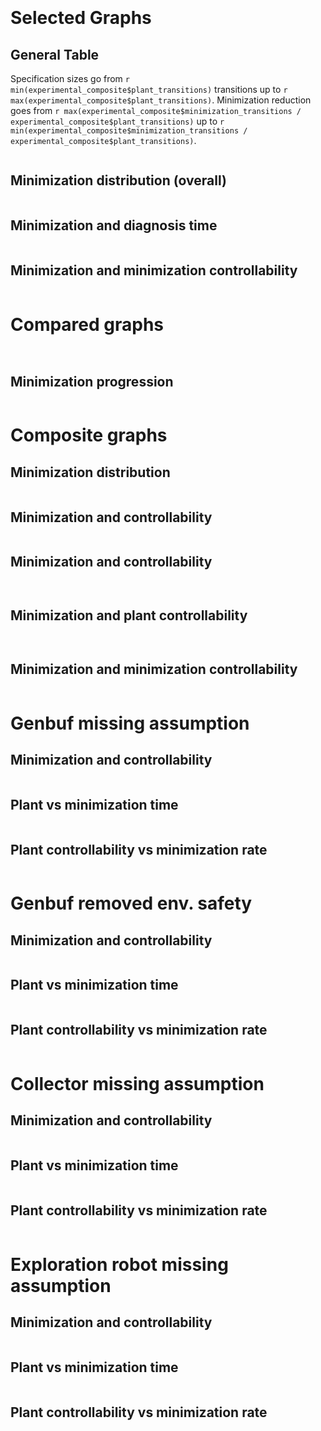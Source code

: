 ```yaml
---
title: "Behavior Minimization"
author: "Mariano Cerrutti"
date: "5/26/2020"
output:
  html_document:
    df_print: paged
  pdf_document: default
---
```


```r
knitr::opts_chunk$set(echo = FALSE,
                      results= "asis")
#install.packages("dplyr")
#install.packages("magrittr")
#install.packages("ggplot2")
#install.packages("jsonlite")
install.packages("xtable")
library(dplyr)
library(magrittr)
library(ggplot2)
library(jsonlite)
library(gridExtra)
library(grid)
library(lattice)
library(knitr)
library(scales)
library(xtable)
suppressMessages(library(dplyr))
suppressMessages(library(ggplot2))
experimental_composite <- read.csv(file='/home/mariano/code/henos-automata/doc/experimental_setting/tmp_results/unrealizable_data_composite.csv')
experimental_composite$liveness_count <- experimental_composite$guarantees_count + experimental_composite$assumptions_count
experimental_composite$reduction <- experimental_composite$minimization_transitions / experimental_composite$plant_transitions
summ_unreal <- experimental_composite %>%
  group_by(name) %>%
  summarize(diag = mean(diagnosis_time), liveness = max(liveness_count), plant_trans = max(plant_transitions),
            min_trans = max(minimization_transitions), red = mean(reduction), steps = max(diagnosis_steps))
realizable_composite = read.csv(file='/home/mariano/code/henos-automata/doc/experimental_setting/tmp_results/realizable_data_composite.csv')
summ_real <- realizable_composite %>%
  group_by(name) %>%
  summarize(plant_states = max(plant_states), plant_trans = max(plant_transitions),  plant_trans = max(plant_transitions),  min_trans = max(minimization_transitions))

genbuf_missing <- subset(summ_unreal, grepl("Genbuf\\.\\d\\.\\(missing", name))
genbuf_removed <- subset(summ_unreal, grepl("Genbuf\\.\\d\\.\\(removed", name))
collector_missing <- subset(summ_unreal, grepl("Collector\\.\\d\\.\\(missing", name))
robot_samples <- subset(summ_unreal, grepl("Robot", name))

genbuf_real <- subset(summ_real, grepl("Genbuf", name))
collector_real <- subset(summ_real, grepl("Collector", name))
robot_real <- subset(summ_real, grepl("Robot", name))

genbuf_missing$reduction_ctrl <- genbuf_missing$plant_trans / genbuf_real$plant_trans
genbuf_missing$ctrl_states <- genbuf_real$plant_states
genbuf_missing$ctrl_transitions <- genbuf_real$plant_trans
genbuf_removed$reduction_ctrl <- genbuf_removed$plant_trans / genbuf_real$plant_trans
genbuf_removed$ctrl_states <- genbuf_real$plant_states
genbuf_removed$ctrl_transitions <- genbuf_real$plant_trans
collector_missing$reduction_ctrl <- collector_missing$plant_trans / collector_real$plant_trans
collector_missing$ctrl_states <- collector_real$plant_states
collector_missing$ctrl_transitions <- collector_real$plant_trans
robot_samples$reduction_ctrl <- robot_samples$plant_trans / robot_real$plant_trans
robot_samples$ctrl_states <- robot_real$plant_states
robot_samples$ctrl_transitions <- robot_real$plant_trans

composite_table <- rbind(collector_missing, robot_samples, genbuf_missing, genbuf_removed)

print(xtable(composite_table, type = "latex"), file = "/home/mariano/code/henos-automata/doc/experimental_setting/tmp_results/experimental_data.tex")

```
<style type="text/css">
.twoC {width: 100%}
.clearer {clear: both}
.twoC .table {max-width: 50%; float: right}
.twoC img {max-width: 50%; float: left}
table {
  margin: auto;
  border-top: 1px solid #666;
  border-bottom: 1px solid #666;
}
table thead th { border-bottom: 1px solid #ddd; }
th, td { padding: 5px; }
thead, tfoot, tr:nth-child(even) { background: #eee; }
pre{display:none;}
</style>

# Selected Graphs

## General Table

Specification sizes go from `r min(experimental_composite$plant_transitions)` transitions up to `r max(experimental_composite$plant_transitions)`.
Minimization reduction goes from `r max(experimental_composite$minimization_transitions / experimental_composite$plant_transitions)` up to `r min(experimental_composite$minimization_transitions / experimental_composite$plant_transitions)`.

```r
times_table <- experimental_composite[c(1,7)]
times_table$liveness_count <- experimental_composite$guarantees_count + experimental_composite$assumptions_count
times_table$plant_transitions <- experimental_composite$plant_transitions
times_table$minimization_transitions <- experimental_composite$minimization_transitions
times_table$reduction <- experimental_composite$minimization_transitions / experimental_composite$plant_transitions
times_table$steps <- experimental_composite$diagnosis_steps
times_table <- times_table %>%
  group_by(name) %>%
  summarize(diag <- mean(diagnosis_time), liveness <- max(liveness_count), plant_trans <- max(plant_transitions),
            min_trans <- max(minimization_transitions), red <- mean(reduction), steps <- max(steps))
kable(times_table, caption = "Times table", col.names=c("Specification","Diagnosis(s)","Liveness fluents", "Plant transitions", "Min. transitions","Minimization pct.(%)","Min. steps"))
```

## Minimization distribution (overall)

```r
experimental_composite$m_coeff = experimental_composite$minimization_transitions / experimental_composite$plant_transitions
experimental_composite$relative_time = experimental_composite$diagnosis_time / experimental_composite$plant_transitions
experimental_composite$relative_time_liveness = experimental_composite$diagnosis_time / (experimental_composite$plant_transitions + experimental_composite$assumptions_count + experimental_composite$guarantees_count)
ggplot(experimental_composite, aes(x=m_coeff)) + 
  labs(title="Minimization distribution", subtitle="Overall") +
  xlab("Minimization rate") +
  ylab("Count") + 
    geom_histogram(color="black",fill="white")
```


## Minimization and diagnosis time
```r
#sive vs diagnosis time
ggplot(experimental_composite, aes(x=plant_transitions, y=diagnosis_time)) +
	labs(title="Size vs diagnosis time") +
	xlab(expression(paste("|",Delta["E"],"|"))) +
	ylab("Diagnosis time (s)") +
	scale_y_log10() +
	scale_x_log10() +	
	geom_point(color='red') +	
	geom_smooth(method='lm')
```

## Minimization and minimization controllability

```r
#plant controllability vs minimization amount
c_coeff = experimental_composite$minimization_controllable_transitions / experimental_composite$plant_transitions	
m_coeff = experimental_composite$minimization_transitions / experimental_composite$plant_transitions	
ggplot(experimental_composite, aes(x=c_coeff, y=m_coeff)) +
	labs(title="Minimization controllability vs minimization amount") +
	xlab("Minimization controllability") +
	ylab("Reduction") +
	scale_y_log10() +
	scale_x_log10() +	
	geom_point(color='red') +
	geom_smooth(method='lm')	
```

# Compared graphs

```r
#rows, cols
sizediag_g_ass <- ggplot(genbuf_missing, aes(x=plant_transitions, y=diagnosis_time)) +
	labs(title="Genbuf.ass.") +
	xlab(expression(paste("|",Delta["E"],"|"))) +
	ylab("Diagnosis time (s)") +
	scale_y_log10() +
	scale_x_log10() +	
	geom_point(color='red') +	
	geom_smooth(method='lm')
sizediag_safety <- ggplot(genbuf_removed, aes(x=plant_transitions, y=diagnosis_time)) +
	labs(title="Genbuf.safety") +
	xlab(expression(paste("|",Delta["E"],"|"))) +
	ylab("Diagnosis time (s)") +
	scale_y_log10() +
	scale_x_log10() +	
	geom_point(color='red') +	
	geom_smooth(method='lm')
sizediag_collector <- ggplot(collector_missing, aes(x=plant_transitions, y=diagnosis_time)) +
	labs(title="Collector") +
	xlab(expression(paste("|",Delta["E"],"|"))) +
	ylab("Diagnosis time (s)") +
	scale_y_log10() +
	scale_x_log10() +	
	geom_point(color='red') +	
	geom_smooth(method='lm')	
sizediag_exploration <- ggplot(robot_samples, aes(x=plant_transitions, y=diagnosis_time)) +
	labs(title="Robot") +
	xlab(expression(paste("|",Delta["E"],"|"))) +
	ylab("Diagnosis time (s)") +
	scale_y_log10() +
	scale_x_log10() +	
	geom_point(color='red') +	
	geom_smooth(method='lm')
plantminsize_g_ass <- ggplot(genbuf_missing, aes(x=plant_transitions, y=minimization_transitions)) +
	labs(title="Genbuf.ass.") +
	xlab(expression(paste("|",Delta[E],"|"))) +
	ylab(expression(paste("|",Delta[paste("E","'")],"|"))) +
	scale_y_log10() +
	scale_x_log10() +	
	geom_point(color='red') +	
	geom_smooth(method='lm')	
plantminsize_safety <- ggplot(genbuf_removed, aes(x=plant_transitions, y=minimization_transitions)) +
	labs(title="Genbuf.safety") +
	xlab(expression(paste("|",Delta[E],"|"))) +
	ylab(expression(paste("|",Delta[paste("E","'")],"|"))) +
	scale_y_log10() +
	scale_x_log10() +	
	geom_point(color='red') +	
	geom_smooth(method='lm')		
plantminsize_collector <- ggplot(collector_missing, aes(x=plant_transitions, y=minimization_transitions)) +
	labs(title="Collector") +
	xlab(expression(paste("|",Delta[E],"|"))) +
	ylab(expression(paste("|",Delta[paste("E","'")],"|"))) +
	scale_y_log10() +
	scale_x_log10() +	
	geom_point(color='red') 
#+	geom_smooth(method='lm')	
plantminsize_exploration <- ggplot(robot_samples, aes(x=plant_transitions, y=minimization_transitions)) +
	labs(title="Robot") +
	xlab(expression(paste("|",Delta[E],"|"))) +
	ylab(expression(paste("|",Delta[paste("E","'")],"|"))) +
	scale_y_log10() +
	scale_x_log10() +	
	geom_point(color='red') +	
	geom_smooth(method='lm')	
c_coeff_ga = genbuf_missing$plant_controllable_transitions / genbuf_missing$plant_transitions	
m_coeff_ga = genbuf_missing$minimization_transitions / genbuf_missing$plant_transitions	
control_g_ass <- ggplot(genbuf_missing, aes(x=c_coeff_ga, y=m_coeff_ga)) +
	labs(title="Genbuf.ass") +
	xlab("Controllability") +
	ylab("Reduction") +
	scale_y_log10() +
	scale_x_log10() +	
	geom_point(color='red') +
	geom_smooth(method='lm')	
c_coeff_gs = genbuf_removed$plant_controllable_transitions / genbuf_removed$plant_transitions	
m_coeff_gs = genbuf_removed$minimization_transitions / genbuf_removed$plant_transitions	
control_safety <- ggplot(genbuf_removed, aes(x=c_coeff_gs, y=m_coeff_gs)) +
	labs(title="Genbuf.safety") +
	xlab("Controllability") +
	ylab("Reduction") +
	scale_y_log10() +
	scale_x_log10() +	
	geom_point(color='red') +
	geom_smooth(method='lm')
c_coeff_c = collector_missing$plant_controllable_transitions / collector_missing$plant_transitions	
m_coeff_c = collector_missing$minimization_transitions / collector_missing$plant_transitions	
control_collector <- ggplot(collector_missing, aes(x=c_coeff_c, y=m_coeff_c)) +
	labs(title="Collector") +
	xlab("Controllability") +
	ylab("Reduction") +
	scale_y_log10() +
	scale_x_log10() +	
	geom_point(color='red') 
# +	geom_smooth(method='lm')
c_coeff_r = robot_samples$plant_controllable_transitions / robot_samples$plant_transitions	
m_coeff_r = robot_samples$minimization_transitions / robot_samples$plant_transitions	
control_robot <- ggplot(robot_samples, aes(x=c_coeff_r, y=m_coeff_r)) +
	labs(title="Robot") +
	xlab("Controllability") +
	ylab("Reduction") +
	scale_y_log10() +
	scale_x_log10() +	
	geom_point(color='red') +
	geom_smooth(method='lm')	
m_c_coeff_ga = genbuf_missing$minimization_controllable_transitions / genbuf_missing$plant_transitions	
m_m_coeff_ga = genbuf_missing$minimization_transitions / genbuf_missing$plant_transitions	
m_control_g_ass <- ggplot(genbuf_missing, aes(x=m_c_coeff_ga, y=m_m_coeff_ga)) +
	labs(title="Genbuf.ass") +
	xlab("Min. Cont.") +
	ylab("Reduction") +
	scale_y_log10() +
	scale_x_log10() +	
	geom_point(color='red') +
	geom_smooth(method='lm')	
m_c_coeff_gs = genbuf_removed$minimization_controllable_transitions / genbuf_removed$plant_transitions	
m_m_coeff_gs = genbuf_removed$minimization_transitions / genbuf_removed$plant_transitions	
m_control_safety <- ggplot(genbuf_removed, aes(x=m_c_coeff_gs, y=m_m_coeff_gs)) +
	labs(title="Genbuf.safety") +
	xlab("Min. Cont.") +
	ylab("Reduction") +
	scale_y_log10() +
	scale_x_log10() +	
	geom_point(color='red') +
	geom_smooth(method='lm')
m_c_coeff_c = collector_missing$minimization_controllable_transitions / collector_missing$plant_transitions	
m_m_coeff_c = collector_missing$minimization_transitions / collector_missing$plant_transitions	
m_control_collector <- ggplot(collector_missing, aes(x=m_c_coeff_c, y=m_m_coeff_c)) +
	labs(title="Collector") +
	xlab("Min. Cont.") +
	ylab("Reduction") +
	scale_y_log10() +
	scale_x_log10() +	
	geom_point(color='red') +
  geom_smooth(method='lm')
m_c_coeff_r = robot_samples$minimization_controllable_transitions / robot_samples$plant_transitions	
m_m_coeff_r = robot_samples$minimization_transitions / robot_samples$plant_transitions	
m_control_robot <- ggplot(robot_samples, aes(x=m_c_coeff_r, y=m_m_coeff_r)) +
	labs(title="Robot") +
	xlab("Min. Cont.") +
	ylab("Reduction") +
	scale_y_log10() +
	scale_x_log10() +	
	geom_point(color='red') +
	geom_smooth(method='lm')	
```

```r
grid.arrange(sizediag_g_ass, sizediag_safety, sizediag_collector, sizediag_exploration, plantminsize_g_ass, plantminsize_safety, plantminsize_collector, plantminsize_exploration, control_g_ass, control_safety, control_collector, control_robot, m_control_g_ass, m_control_safety, m_control_collector, m_control_robot, ncol=4)
```

## Minimization progression
<div class="twoC">
```r
steps_path = "/home/mariano/code/henos-automata/doc/experimental_setting/tmp_results/steps/"
steps_files = list.files(path=steps_path, pattern="*.csv")
#for (i in 1:length(steps_files)) steps_df[i] <- read.csv(steps_files[i])

effective_plots <- 0
for (i in 1:length(steps_files)){
  df <- read.csv(file=paste(steps_path, steps_files[i], sep=''))
  if(length(df$step) < 2){
    next
  }
  effective_plots <- effective_plots + 1
}
#layout(matrix(1:effective_plots*2,nc=2, nr= effective_plots,byr=T))
for (i in 1:length(steps_files)){
  df <- read.csv(file=paste(steps_path, steps_files[i], sep=''))
  if(length(df$step) < 2){
    next
  }
  time_plot <- ggplot(df, aes(x=step, y=time, group=i)) +
  geom_line(linetype="dashed", color="blue", size=1.2)+
  geom_point(color="red", size=3) + 
  labs(title=steps_files[i]) +
	xlab("Steps") +
	ylab("Time (s)") 
  print(time_plot)
  size_plot <- ggplot(df, aes(x=step, y=size, group=i)) +
  geom_line(linetype="dashed", color="blue", size=1.2)+
  geom_point(color="red", size=3) + 
  labs(title=steps_files[i]) +
	xlab("Steps") +
	ylab(expression(paste("|",Delta[paste("E","'")],"|")))
  print(size_plot)  
}


```
</div>
<div class="clearer"></div>


# Composite graphs

## Minimization distribution

```r
experimental_composite$m_coeff = experimental_composite$minimization_transitions / experimental_composite$plant_transitions
experimental_composite$relative_time = experimental_composite$diagnosis_time / experimental_composite$plant_transitions
experimental_composite$relative_time_liveness = experimental_composite$diagnosis_time / (experimental_composite$plant_transitions + experimental_composite$assumptions_count + experimental_composite$guarantees_count)
ggplot(experimental_composite, aes(x=m_coeff)) + 
  labs(title="Minimization distribution", subtitle="Overall") +
  xlab("Minimization rate") +
  ylab("Count") + 
    geom_histogram(color="black",fill="white")
ggplot(experimental_composite, aes(x=relative_time)) + 
  labs(title=expression(paste("Min. time / |",Delta["E"],"|")), subtitle="Overall") +
  xlab("Minimization rate") +
  ylab("Count") + 
    geom_histogram(color="black",fill="white")
ggplot(experimental_composite, aes(x=relative_time_liveness)) + 
  labs(title=expression(paste("Min. time / (|",Delta["E"],"|* liveness)")), subtitle="Overall") +
  xlab("Minimization rate") +
  ylab("Count") + 
    geom_histogram(color="black",fill="white")
genbuf_missing$m_coeff = genbuf_missing$minimization_transitions / genbuf_missing$plant_transitions
genbuf_missing$relative_time = genbuf_missing$diagnosis_time / genbuf_missing$plant_transitions
genbuf_missing$relative_time_liveness = genbuf_missing$diagnosis_time / (genbuf_missing$plant_transitions + genbuf_missing$assumptions_count + genbuf_missing$guarantees_count)
hist_g_ass <- ggplot(genbuf_missing, aes(x=m_coeff)) + 
  labs(title="Minimization distribution", subtitle="Genbuf miss. ass.") +
  xlab("Minimization rate") +
  ylab("Count") + 
    geom_histogram(color="black",fill="white")
hist_g_ass_rel <- ggplot(genbuf_missing, aes(x=relative_time)) + 
  labs(title=expression(paste("Min. time / |",Delta["E"],"|")), subtitle="Genbuf miss. ass.") +
  xlab("Minimization rate") +
  ylab("Count") + 
    geom_histogram(color="black",fill="white")
hist_g_ass_rel_liv <- ggplot(genbuf_missing, aes(x=relative_time_liveness)) + 
  labs(title=expression(paste("Min. time / (|",Delta["E"],"|* liveness)")), subtitle="Genbuf miss. ass.") +
  xlab("Minimization rate") +
  ylab("Count") + 
    geom_histogram(color="black",fill="white")
genbuf_removed$m_coeff = genbuf_removed$minimization_transitions / genbuf_removed$plant_transitions
genbuf_removed$relative_time = genbuf_removed$diagnosis_time / genbuf_removed$plant_transitions
genbuf_removed$relative_time_liveness = genbuf_removed$diagnosis_time / (genbuf_removed$plant_transitions + genbuf_removed$assumptions_count + genbuf_removed$guarantees_count)
hist_g_safety <- ggplot(genbuf_removed, aes(x=m_coeff)) + 
  labs(title="Minimization distribution", subtitle="Genbuf removed env. safety") +
  xlab("Minimization rate") +
  ylab("Count") + 
    geom_histogram(color="black",fill="white")
hist_g_safety_rel <- ggplot(genbuf_removed, aes(x=relative_time)) + 
  labs(title=expression(paste("Min. time / |",Delta["E"],"|")), subtitle="Genbuf removed env. safety") +
  xlab("Minimization rate") +
  ylab("Count") + 
    geom_histogram(color="black",fill="white")
hist_g_safety_rel_liv<- ggplot(genbuf_removed, aes(x=relative_time_liveness)) + 
  labs(title=expression(paste("Min. time / (|",Delta["E"],"|* liveness)")), subtitle="Genbuf removed env. safety") +
  xlab("Minimization rate") +
  ylab("Count") + 
    geom_histogram(color="black",fill="white")
collector_missing$m_coeff = collector_missing$minimization_transitions / collector_missing$plant_transitions
collector_missing$relative_time = collector_missing$diagnosis_time / collector_missing$plant_transitions
collector_missing$relative_time_liveness = collector_missing$diagnosis_time / (collector_missing$plant_transitions + collector_missing$assumptions_count + collector_missing$guarantees_count)
hist_collector <- ggplot(collector_missing, aes(x=m_coeff)) + 
  labs(title="Minimization distribution", subtitle="Collector") +
  xlab("Minimization rate") +
  ylab("Count") + 
    geom_histogram(color="black",fill="white")
hist_collector_rel <- ggplot(collector_missing, aes(x=relative_time)) + 
  labs(title=expression(paste("Min. time / |",Delta["E"],"|")), subtitle="Collector") +
  xlab("Minimization rate") +
  ylab("Count") + 
    geom_histogram(color="black",fill="white")
hist_collector_rel_liv <- ggplot(collector_missing, aes(x=relative_time_liveness)) + 
  labs(title=expression(paste("Min. time / (|",Delta["E"],"|* liveness)")), subtitle="Collector") +
  xlab("Minimization rate") +
  ylab("Count") + 
    geom_histogram(color="black",fill="white")
robot_samples$m_coeff = robot_samples$minimization_transitions / robot_samples$plant_transitions
robot_samples$relative_time = robot_samples$diagnosis_time / robot_samples$plant_transitions
robot_samples$relative_time_liveness = robot_samples$diagnosis_time / (robot_samples$plant_transitions + robot_samples$assumptions_count + robot_samples$guarantees_count)
hist_robot <- ggplot(robot_samples, aes(x=m_coeff)) + 
  labs(title="Minimization distribution", subtitle="Robot Explorer") +
  xlab("Minimization rate") +
  ylab("Count") + 
    geom_histogram(color="black",fill="white")
hist_robot_rel <- ggplot(robot_samples, aes(x=relative_time)) + 
  labs(title=expression(paste("Min. time / |",Delta["E"],"|")), subtitle="Robot Explorer") +
  xlab("Minimization rate") +
  ylab("Count") + 
    geom_histogram(color="black",fill="white")
hist_robot_rel_liv <- ggplot(robot_samples, aes(x=relative_time_liveness)) + 
  labs(title=expression(paste("Min. time / (|",Delta["E"],"|* liveness)")), subtitle="Robot Explorer") +
  xlab("Minimization rate") +
  ylab("Count") + 
    geom_histogram(color="black",fill="white")

grid.arrange(hist_g_ass, hist_g_safety, hist_collector, hist_robot, ncol=2)

grid.arrange(hist_g_ass_rel, hist_g_safety_rel, hist_collector_rel, hist_robot_rel, ncol=2)

grid.arrange(hist_g_ass_rel_liv, hist_g_safety_rel_liv, hist_collector_rel_liv, hist_robot_rel_liv, ncol=2)
```

## Minimization and controllability
```r
#sive vs diagnosis time
ggplot(experimental_composite, aes(x=plant_transitions, y=diagnosis_time)) +
	labs(title="Size vs diagnosis time") +
	xlab(expression(paste("|",Delta["E"],"|"))) +
	ylab("Diagnosis time (s)") +
	scale_y_log10() +
	scale_x_log10() +	
	geom_point(color='red') +	
	geom_smooth(method='lm')
```
## Minimization and controllability
```r
#plant size vs minimization time	
ggplot(experimental_composite, aes(x=plant_transitions, y=minimization_transitions)) +
	labs(title="Plant size vs minimization size") +
	xlab(expression(paste("|",Delta[E],"|"))) +
	ylab(expression(paste("|",Delta[paste("E","'")],"|"))) +
	scale_y_log10() +
	scale_x_log10() +	
	geom_point(color='red') 
```

```r
#plant size vs minimization time w labels
hidden <- ggplot(experimental_composite, aes(x=plant_transitions, y=minimization_transitions, label=name)) +
	labs(title="Plant size vs minimization size") +
	xlab(expression(paste("|",Delta[E],"|"))) +
	ylab(expression(paste("|",Delta[paste("E","'")],"|"))) +
	scale_y_log10() +
	scale_x_log10() +	
	geom_point(color='red') +	
	geom_text(aes(label=as.character(name)),hjust=0,vjust=0) +
	geom_smooth(method='lm')
```
## Minimization and plant controllability
```r
#plant controllability vs minimization amount
c_coeff = experimental_composite$plant_controllable_transitions / experimental_composite$plant_transitions	
m_coeff = experimental_composite$minimization_transitions / experimental_composite$plant_transitions	
ggplot(experimental_composite, aes(x=c_coeff, y=m_coeff)) +
	labs(title="Plant controllability vs minimization amount") +
	xlab("Plant controllability") +
	ylab("Reduction") +
	scale_y_log10() +
	scale_x_log10() +	
	geom_point(color='red') 
```

```r
#plant controllability vs minimization amount w labels
c_coeff = experimental_composite$plant_controllable_transitions / experimental_composite$plant_transitions	
m_coeff = experimental_composite$minimization_transitions / experimental_composite$plant_transitions	
hidden <- ggplot(experimental_composite, aes(x=c_coeff, y=m_coeff, label=name)) +
	labs(title="Plant controllability vs minimization amount") +
	xlab("Controllability") +
	ylab("Reduction") +
	scale_y_log10() +
	scale_x_log10() +	
	geom_point(color='red') +
	geom_text(aes(label=as.character(name)),hjust=0,vjust=0) +
	geom_smooth(method='lm')	
    
```

## Minimization and minimization controllability

```r
#plant controllability vs minimization amount
c_coeff = experimental_composite$minimization_controllable_transitions / experimental_composite$plant_transitions	
m_coeff = experimental_composite$minimization_transitions / experimental_composite$plant_transitions	
ggplot(experimental_composite, aes(x=c_coeff, y=m_coeff)) +
	labs(title="Minimization controllability vs minimization amount") +
	xlab("Minimization controllability") +
	ylab("Reduction") +
	scale_y_log10() +
	scale_x_log10() +	
	geom_point(color='red') +
	geom_smooth(method='lm')	
```


# Genbuf missing assumption

## Minimization and controllability

```r
#sive vs diagnosis time
ggplot(genbuf_missing, aes(x=plant_transitions, y=diagnosis_time)) +
	labs(title="Size vs diagnosis time") +
	xlab(expression(paste("|",Delta["E"],"|"))) +
	ylab("Diagnosis time (s)") +
	scale_y_log10() +
	scale_x_log10() +	
	geom_point(color='red') +	
	geom_smooth(method='lm')
```

## Plant vs minimization time

```r
#plant size vs minimization time	
ggplot(genbuf_missing, aes(x=plant_transitions, y=minimization_transitions)) +
	labs(title="Plant size vs minimization size") +
	xlab(expression(paste("|",Delta[E],"|"))) +
	ylab(expression(paste("|",Delta[paste("E","'")],"|"))) +
	scale_y_log10() +
	scale_x_log10() +	
	geom_point(color='red') +	
	geom_smooth(method='lm')
```

## Plant controllability vs minimization rate

```r
#plant controllability vs minimization amount
c_coeff = genbuf_missing$plant_controllable_transitions / genbuf_missing$plant_transitions	
m_coeff = genbuf_missing$minimization_transitions / genbuf_missing$plant_transitions	
ggplot(genbuf_missing, aes(x=c_coeff, y=m_coeff)) +
	labs(title="Plant controllability vs minimization amount") +
	xlab("Controllability") +
	ylab("Reduction") +
	scale_y_log10() +
	scale_x_log10() +	
	geom_point(color='red') +
	geom_smooth(method='lm')	
```

# Genbuf removed env. safety

## Minimization and controllability

```r
#sive vs diagnosis time
ggplot(genbuf_removed, aes(x=plant_transitions, y=diagnosis_time)) +
	labs(title="Size vs diagnosis time") +
	xlab(expression(paste("|",Delta["E"],"|"))) +
	ylab("Diagnosis time (s)") +
	scale_y_log10() +
	scale_x_log10() +	
	geom_point(color='red') +	
	geom_smooth(method='lm')
```

## Plant vs minimization time

```r
#plant size vs minimization time	
ggplot(genbuf_removed, aes(x=plant_transitions, y=minimization_transitions)) +
	labs(title="Plant size vs minimization size") +
	xlab(expression(paste("|",Delta[E],"|"))) +
	ylab(expression(paste("|",Delta[paste("E","'")],"|"))) +
	scale_y_log10() +
	scale_x_log10() +	
	geom_point(color='red') +	
	geom_smooth(method='lm')
```

## Plant controllability vs minimization rate

```r
#plant controllability vs minimization amount
c_coeff = genbuf_removed$plant_controllable_transitions / genbuf_removed$plant_transitions	
m_coeff = genbuf_removed$minimization_transitions / genbuf_removed$plant_transitions	
ggplot(genbuf_removed, aes(x=c_coeff, y=m_coeff)) +
	labs(title="Plant controllability vs minimization amount") +
	xlab("Controllability") +
	ylab("Reduction") +
	scale_y_log10() +
	scale_x_log10() +	
	geom_point(color='red') +
	geom_smooth(method='lm')	
```


# Collector missing assumption

## Minimization and controllability

```r
#sive vs diagnosis time
ggplot(collector_missing, aes(x=plant_transitions, y=diagnosis_time)) +
	labs(title="Size vs diagnosis time") +
	xlab(expression(paste("|",Delta["E"],"|"))) +
	ylab("Diagnosis time (s)") +
	scale_y_log10() +
	scale_x_log10() +	
	geom_point(color='red') +	
	geom_smooth(method='lm')
```

## Plant vs minimization time

```r
#plant size vs minimization time	
ggplot(collector_missing, aes(x=plant_transitions, y=minimization_transitions)) +
	labs(title="Plant size vs minimization size") +
	xlab(expression(paste("|",Delta[E],"|"))) +
	ylab(expression(paste("|",Delta[paste("E","'")],"|"))) +
	scale_y_log10() +
	scale_x_log10() +	
	geom_point(color='red') +	
	geom_smooth(method='lm')
```

## Plant controllability vs minimization rate

```r
#plant controllability vs minimization amount
c_coeff = collector_missing$plant_controllable_transitions / collector_missing$plant_transitions	
m_coeff = collector_missing$minimization_transitions / collector_missing$plant_transitions	
ggplot(collector_missing, aes(x=c_coeff, y=m_coeff)) +
	labs(title="Plant controllability vs minimization amount") +
	xlab("Controllability") +
	ylab("Reduction") +
	scale_y_log10() +
	scale_x_log10() +	
	geom_point(color='red') +
	geom_smooth(method='lm')	
```

# Exploration robot missing assumption

## Minimization and controllability

```r
#sive vs diagnosis time
ggplot(robot_samples, aes(x=plant_transitions, y=diagnosis_time)) +
	labs(title="Size vs diagnosis time") +
	xlab(expression(paste("|",Delta["E"],"|"))) +
	ylab("Diagnosis time (s)") +
	scale_y_log10() +
	scale_x_log10() +	
	geom_point(color='red') +	
	geom_smooth(method='lm')
```

## Plant vs minimization time

```r
#plant size vs minimization time	
ggplot(robot_samples, aes(x=plant_transitions, y=minimization_transitions)) +
	labs(title="Plant size vs minimization size") +
	xlab(expression(paste("|",Delta[E],"|"))) +
	ylab(expression(paste("|",Delta[paste("E","'")],"|"))) +
	scale_y_log10() +
	scale_x_log10() +	
	geom_point(color='red') +	
	geom_smooth(method='lm')
```

## Plant controllability vs minimization rate

```r
#plant controllability vs minimization amount
c_coeff = robot_samples$plant_controllable_transitions / robot_samples$plant_transitions	
m_coeff = robot_samples$minimization_transitions / robot_samples$plant_transitions	
ggplot(robot_samples, aes(x=c_coeff, y=m_coeff)) +
	labs(title="Plant controllability vs minimization amount") +
	xlab("Controllability") +
	ylab("Reduction") +
	scale_y_log10() +
	scale_x_log10() +	
	geom_point(color='red') +
	geom_smooth(method='lm')	
```
